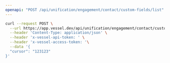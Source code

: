 ```yaml
---
openapi: "POST /api/unification/engagement/contact/custom-fields/list"
---
```


<RequestExample>

```bash Request
curl --request POST \
  --url https://app.vessel.dev/api/unification/engagement/contact/custom-fields/list \
  --header 'Content-Type: application/json' \
  --header 'x-vessel-api-token: ' \
  --header 'x-vessel-access-token: '\
  --data '{
  "cursor": "123123"
}'
```

</RequestExample>
